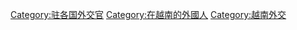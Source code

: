 [[Category:驻各国外交官|Category:驻各国外交官]]
[[Category:在越南的外國人|Category:在越南的外國人]]
[[Category:越南外交|Category:越南外交]]